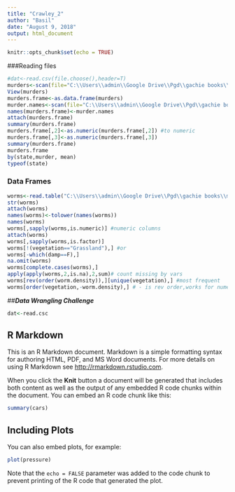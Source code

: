 ```yaml
---
title: "Crawley_2"
author: "Basil"
date: "August 9, 2018"
output: html_document
---
```


```r
knitr::opts_chunk$set(echo = TRUE)
```
###Reading files
```r
#dat<-read.csv(file.choose(),header=T)
murders<-scan(file="C:\\Users\\admin\\Google Drive\\Pgd\\gachie books\\michael j. crawley_(a_very_good_book)\\data\\murders.txt",skip=1,what=list("","","",""))
View(murders)
murders.frame<-as.data.frame(murders)
murder.names<-scan(file="C:\\Users\\admin\\Google Drive\\Pgd\\gachie books\\michael j. crawley_(a_very_good_book)\\data\\murders.txt",nlines=1,what="character",quiet=T)
names(murders.frame)<-murder.names
attach(murders.frame)
summary(murders.frame)
murders.frame[,2]<-as.numeric(murders.frame[,2]) #to numeric
murders.frame[,3]<-as.numeric(murders.frame[,3])
summary(murders.frame)
murders.frame
by(state,murder, mean)
typeof(state)
```
### Data Frames
```r
worms<-read.table("C:\\Users\\admin\\Google Drive\\Pgd\\gachie books\\michael j. crawley_(a_very_good_book)\\data\\worms.txt",header=T)
str(worms)
attach(worms)
names(worms)<-tolower(names(worms))
names(worms)
worms[,sapply(worms,is.numeric)] #numeric columns
attach(worms)
worms[,sapply(worms,is.factor)]
worms[!(vegetation=="Grassland"),] #or
worms[-which(damp==F),]
na.omit(worms)
worms[complete.cases(worms),]
apply(apply(worms,2,is.na),2,sum)# count missing by vars
worms[rev(order(worm.density)),][unique(vegetation),] #most frequent
worms[order(vegetation,-worm.density),] # - is rev order,works for numeric only
```
##***Data Wrangling Challenge***
```r
dat<-read.csc
```
## R Markdown

This is an R Markdown document. Markdown is a simple formatting syntax for authoring HTML, PDF, and MS Word documents. For more details on using R Markdown see <http://rmarkdown.rstudio.com>.

When you click the **Knit** button a document will be generated that includes both content as well as the output of any embedded R code chunks within the document. You can embed an R code chunk like this:

```r
summary(cars)
```

## Including Plots

You can also embed plots, for example:

```r
plot(pressure)
```

Note that the `echo = FALSE` parameter was added to the code chunk to prevent printing of the R code that generated the plot.

